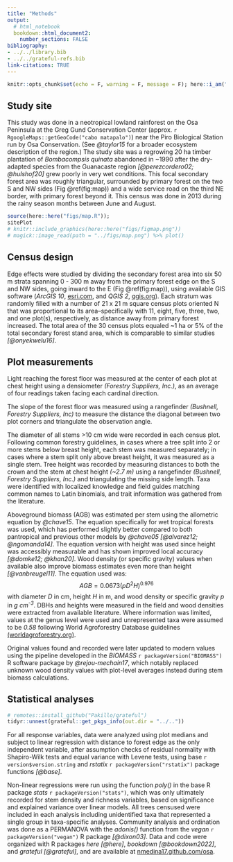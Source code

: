 ```yaml
---
title: "Methods"
output: 
  # html_notebook
  bookdown::html_document2:
    number_sections: FALSE
bibliography: 
- ../../library.bib
- ../../grateful-refs.bib
link-citations: TRUE
---
```




```r
knitr::opts_chunk$set(echo = F, warning = F, message = F); here::i_am("article/methods.Rmd"); library(tidyverse)
```



## Study site



This study was done in a neotropical lowland rainforest on the Osa Peninsula at the Greg Gund Conservation Center (approx. `r RgoogleMaps::getGeoCode("cabo matapalo")`) near the Piro Biological Station run by Osa Conservation.
(See *@taylor15* for a broader ecosystem description of the region.)
The study site was a regrowing 20 ha timber plantation of *Bombacompsis quinata* abandoned in ~1990 after the dry-adapted species from the Guanacaste region *[@perezcordero02; @hulshof20]* grew poorly in very wet conditions.
This focal secondary forest area was roughly triangular, surrounded by primary forest on the two S and NW sides (Fig \@ref(fig:map)) and a wide service road on the third NE border, with primary forest beyond it.
This census was done in 2013 during the rainy season months between June and August.

```r
source(here::here("figs/map.R"));
sitePlot
# knitr::include_graphics(here::here("figs/figmap.png"))
# magick::image_read(path = "../figs/map.png") %>% plot()
```
<!-- ![**Fig 1**](../figs/map.png) -->



## Census design



Edge effects were studied by dividing the secondary forest area into six 50 m strata spanning 0 - 300 m away from the primary forest edge on the S and NW sides, going inward to the E (Fig \@ref(fig:map)), using available GIS software (*ArcGIS 10*, [esri.com](esri.com), and *QGIS 2*, [qgis.org](qgis.org)).
Each stratum was randomly filled with a number of 21 x 21 m square census plots oriented N that was proportional to its area--specifically with 11, eight, five, three, two, and one plot(s), respectively, as distance away from primary forest increased.
The total area of the 30 census plots equaled ~1 ha or 5% of the total secondary forest stand area, which is comparable to similar studies *[@onyekwelu16]*.



## Plot measurements 
<!-- / Data collection -->



<!-- ### Canopy cover and topography -->



Light reaching the forest floor was measured at the center of each plot at chest height using a densiometer *(Forestry Suppliers, Inc.)*, as an average of four readings taken facing each cardinal direction.



<!-- ### [Topography] -->



The slope of the forest floor was measured using a rangefinder *(Bushnell, Forestry Suppliers, Inc)* to measure the distance the diagonal between two plot corners and triangulate the observation angle.



<!-- ### Tree measurements -->



The diameter of all stems >10 cm wide were recorded in each census plot.
Following common forestry guidelines, in cases where a tree split into 2 or more stems below breast height, each stem was measured separately; in cases where a stem split only above breast height, it was measured as a single stem. 
Tree height was recorded by measuring distances to both the crown and the stem at chest height *(~2.7 m)* using a rangefinder *(Bushnell, Forestry Suppliers, Inc.)* and triangulating the missing side length.
Taxa were identified with localized knowledge and field guides matching common names to Latin binomials, 
and trait information was gathered from the literature.



<!-- ### Aboveground biomass -->



Aboveground biomass (AGB) was estimated per stem using the allometric equation by *@chave15*.
The equation specifically for wet tropical forests was used, which has performed slightly better compared to both pantropical and previous other models by *@chave05 [@alvarez12; @ngomanda14]*.
The equation version with height was used since height was accessibly measurable and has shown improved local accuracy *[@domke12; @khan20]*.
Wood density (or specific gravity) values when available also improve biomass estimates even more than height *[@vanbreugel11]*.
The equation used was: 
$${AGB} = 0.0673 (p D^2 H)^{0.976}$$ 
with diameter *D* in cm, height *H* in m, and wood density or specific gravity *p* in *g cm^-3^*.
DBHs and heights were measured in the field and wood densities were extracted from available literature. 
Where information was limited, values at the genus level were used and unrepresented taxa were assumed to be *0.58* following World Agroforestry Database guidelines [(worldagroforestry.org)](worldagroforestry.org).

<!-- *[References used for this step are given in *Table S1*.] * -->

Original values found and recorded were later updated to modern values using the pipeline developed in the *BIOMASS* `r packageVersion("BIOMASS")` R software package by *@rejou-mechain17*, which notably replaced unknown wood density values with plot-level averages instead during stem biomass calculations. 

<!-- However, these updates did not appear to change the main results of this study. -->



## Statistical analyses



```r
# remotes::install_github("Pakillo/grateful")
tidyr::unnest(grateful::get_pkgs_info(out.dir = "../.."))
```

For all response variables, data were analyzed using plot medians and subject to linear regression with distance to forest edge as the only independent variable, after assumption checks of residual normality with Shapiro-Wilk tests and equal variance with Levene tests, using base `r version$version.string` and *rstatix* `r packageVersion("rstatix")` package functions *[@base]*.
 <!-- including biomass converted to a per hectare basis,  -->

<!-- Correlated variables were grouped into multi-way ANOVAs---namely biomass, wood density, and diameter in one group; and height, stem density, and wood density in a different group.  -->
Non-linear regressions were run using the function *poly()* in the base R package *stats* `r packageVersion("stats")`, 
which was only ultimately recorded for stem density and richness variables, based on significance and explained variance over linear models. 
All trees censused were included in each analysis including unidentified taxa that represented a single group in taxa-specific analyses.
Community analysis and ordination was done as a PERMANOVA with the *adonis()* function from the *vegan* `r packageVersion("vegan")` R package *[@dixon03]*.
Data and code were organized with R packages *here* *[@here]*, *bookdown* *[@bookdown2022]*, and *grateful* *[@grateful]*, and are available at [nmedina17.github.com/osa](nmedina17.github.com/osa).

<!-- -   Allen and Kim (2020) as some justification for family-level analysis (their MI forest site shares \~6 / their 20 families with this site) -->

<!-- -   Neighborhood influence metric (Lorimer 1983, applied in Looney et al 2016) -->


<!-- - justify metrics, i.e. entropy vs. hists -->
